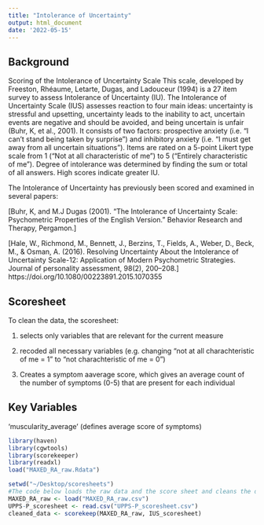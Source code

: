 ```yaml
---
title: "Intolerance of Uncertainty"
output: html_document
date: '2022-05-15'
---
```

## Background
Scoring of the Intolerance of Uncertainty Scale
This scale, developed by Freeston, Rhéaume, Letarte, Dugas, and Ladouceur (1994) is a 27 item survey to assess Intolerance of Uncertainty (IU). The Intolerance of Uncertainty Scale (IUS) assesses reaction to four main ideas: uncertainty is stressful and upsetting, uncertainty leads to the inability to act, uncertain events are negative and should be avoided, and being uncertain is unfair (Buhr, K, et al., 2001). It consists of two factors: prospective anxiety (i.e. “I can’t stand being taken by surprise”) and inhibitory anxiety (i.e. “I must get away from all uncertain situations”). Items are rated on a 5-point Likert type scale from 1 ("Not at all characteristic of me") to 5 ("Entirely characteristic of me"). Degree of intolerance was determined by finding the sum or total of all answers. High scores indicate greater IU. 

The Intolerance of Uncertainty has previously been scored and examined in several papers:

[Buhr, K, and M.J Dugas (2001). “The Intolerance of Uncertainty Scale: Psychometric Properties of the English Version.” Behavior Research and Therapy, Pergamon.]  

[Hale, W., Richmond, M., Bennett, J., Berzins, T., Fields, A., Weber, D., Beck, M., & Osman, A. (2016). Resolving Uncertainty About the Intolerance of Uncertainty Scale-12: Application 
of Modern Psychometric Strategies. Journal of personality assessment, 98(2), 200–208.] https://doi.org/10.1080/00223891.2015.1070355

## Scoresheet
To clean the data, the scoresheet:

(1) selects only variables that are relevant for the current measure

(2) recoded all necessary variables (e.g. changing "not at all charachteristic of me = 1" to "not charachteristic of me = 0")

(3) Creates a symptom aaverage score, which gives an average count of the number of symptoms (0-5) that are present for each individual

## Key Variables
'muscularity_average' (defines average score of symptoms)

```r
library(haven)
library(cgwtools)
library(scorekeeper)
library(readxl)
load("MAXED_RA_raw.Rdata")
```

```r
setwd("~/Desktop/scoresheets")
#The code below loads the raw data and the score sheet and cleans the data
MAXED_RA_raw <- load("MAXED_RA_raw.csv")
UPPS-P_scoresheet <- read.csv("UPPS-P_scoresheet.csv")
cleaned_data <- scorekeep(MAXED_RA_raw, IUS_scoresheet)
```

